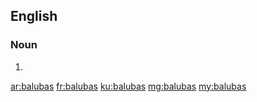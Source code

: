==English==

===Noun===
{{head|en}}

# {{plural of|baluba}}

[[ar:balubas]]
[[fr:balubas]]
[[ku:balubas]]
[[mg:balubas]]
[[my:balubas]]
